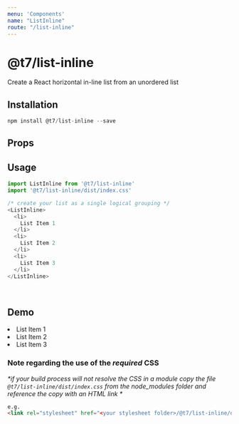 ```yaml
---
menu: 'Components'
name: "ListInline"
route: "/list-inline"
---
```



# @t7/list-inline

Create a React horizontal in-line list from an unordered list

## Installation
```js
npm install @t7/list-inline --save
```

## Props

<PropsTable of={ListInline} />

## Usage
```js
import ListInline from '@t7/list-inline'
import '@t7/list-inline/dist/index.css'
```
```js
/* create your list as a single logical grouping */
<ListInline>
  <li>
    List Item 1
  </li>
  <li>
    List Item 2
  </li>
  <li>
    List Item 3
  </li>
</ListInline>
```
&nbsp;
&nbsp;

## Demo

<Playground>
  <ListInline>
    <li>
      List Item 1
    </li>
    <li>
      List Item 2
    </li>
    <li>
      List Item 3
    </li>
  </ListInline>
</Playground>

### Note regarding the use of the _required_ CSS
_*if your build process will not resolve the CSS in a module copy the file `@t7/list-inline/dist/index.css` from the node_modules folder and reference the copy with an HTML link *_

```html
e.g.
<link rel="stylesheet" href="<your stylesheet folder>/@t7/list-inline/dist/index.css">
```
